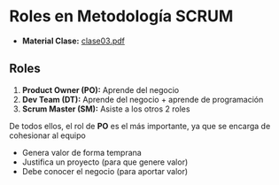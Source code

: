 # Roles en Metodología SCRUM
- **Material Clase:** [clase03.pdf](/inacap/ti3v23/docs/clase03.pdf)


## Roles

<SmartFigure
	id="relacion-roles"
	src="/inacap/ti3v23/images/fig01.png"
	alt="Relación de Roles en SCRUM"
	caption="Relación de Roles en SCRUM"
	size="medium"
/>

1. **Product Owner (PO):** Aprende del negocio
2. **Dev Team (DT):** Aprende del negocio + aprende de programación
3. **Scrum Master (SM):** Asiste a los otros 2 roles

De todos ellos, el rol de **PO** es el más importante, ya que se encarga de cohesionar al equipo

- Genera valor de forma temprana
- Justifica un proyecto (para que genere valor)
- Debe conocer el negocio (para aportar valor)